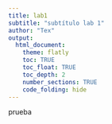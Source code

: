 ```yaml
---
title: lab1
subtitle: "subtítulo lab 1"
author: "Tex"
output:
  html_document:
    theme: flatly
    toc: TRUE
    toc_float: TRUE
    toc_depth: 2
    number_sections: TRUE
    code_folding: hide
---
```


prueba